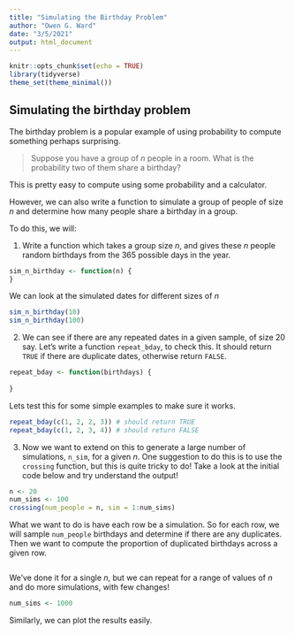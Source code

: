 ---
title: "Simulating the Birthday Problem"
author: "Owen G. Ward"
date: "3/5/2021"
output: html_document
---

```{r setup, include=FALSE}
knitr::opts_chunk$set(echo = TRUE)
library(tidyverse)
theme_set(theme_minimal())
```

## Simulating the birthday problem

The birthday problem is a popular example of using probability
to compute something perhaps surprising.

> Suppose you have a group of $n$ people in a room. What is the probability
two of them share a birthday?

This is pretty easy to compute using some probability and a calculator.

However, we can also write a function to simulate a group of 
people of size $n$ and determine how many people share a birthday in
a group.

To do this, we will:

1. Write a function which takes a group size $n$, and gives these
$n$ people random birthdays from the 365 possible days in the year.

```{r sim_n_birthday}
sim_n_birthday <- function(n) {
}
```

We can look at the simulated dates for different sizes of $n$

```{r try_n}
sim_n_birthday(10)
sim_n_birthday(100)
```

2. We can see if there are any repeated dates in a given sample, of size 20
say. Let's write a function `repeat_bday`, to check this. It should
return `TRUE` if there are duplicate dates, otherwise return `FALSE`.

```{r check_function, options}
repeat_bday <- function(birthdays) {
  
}
```

Lets test this for some simple examples to make sure it works.

```{r test_repeat}
repeat_bday(c(1, 2, 2, 3)) # should return TRUE
repeat_bday(c(1, 2, 3, 4)) # should return FALSE

```

3. Now we want to extend on this to generate a large number of simulations,
`n_sim`, for a given $n$. One suggestion to do this is to use the `crossing`
function, but this is quite tricky to do!
Take a look at the initial code below and try understand the output!


```{r tidy_solution}
n <- 20
num_sims <- 100
crossing(num_people = n, sim = 1:num_sims)

```

What we want to do is have each row be a simulation. So for
each row, we will sample `num_people` birthdays and determine 
if there are any duplicates. Then we want to compute the proportion
of duplicated birthdays across a given row.


```{r sim_many}

```

We've done it for a single $n$, but we can repeat for a range of
values of $n$ and do more simulations, with few changes!

```{r sim_many_n}
num_sims <- 1000

```


Similarly, we can plot the results easily.

```{r plot-birthday}

```
